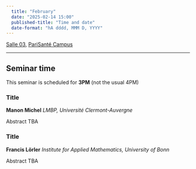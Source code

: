 ```yaml
---
  title: "February"
  date: "2025-02-14 15:00"
  published-title: "Time and date"
  date-format: "hA dddd, MMM D, YYYY"
---
```


[Salle 03](../../psc_rooms.qmd), [PariSanté Campus](https://maps.app.goo.gl/cpFoxoZgbT6HCV6x9)

------------------------------------------------------------------------

:::{.callout-tip}
## Seminar time

This seminar is scheduled for **3PM** (not the usual 4PM)
:::

### Title

**Manon Michel** *LMBP, Université Clermont-Auvergne*

Abstract TBA

### Title

**Francis Lörler** *Institute for Applied Mathematics, University of Bonn*

Abstract TBA
